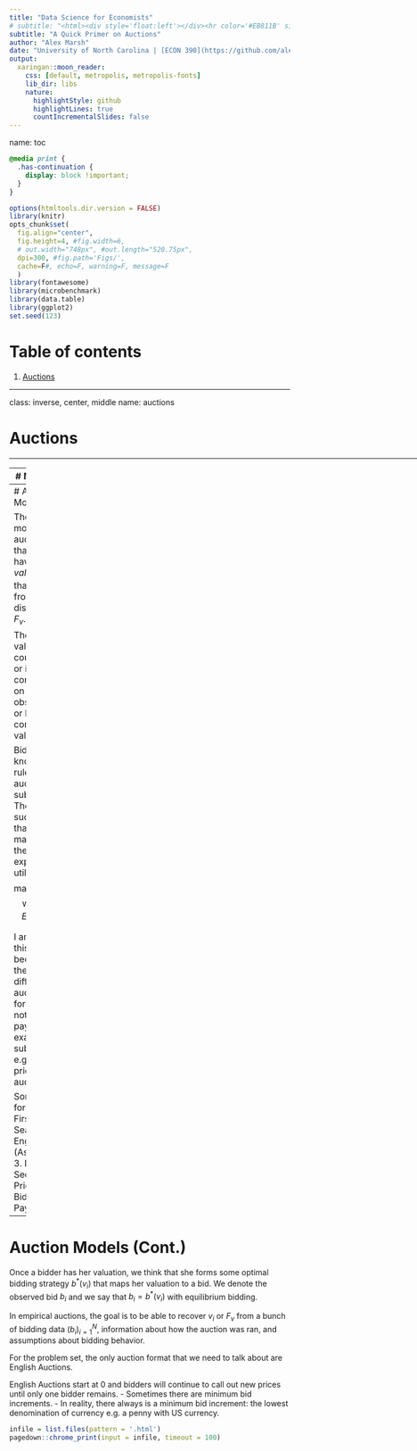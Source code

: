 ```yaml
---
title: "Data Science for Economists"
# subtitle: "<html><div style='float:left'></div><hr color='#EB811B' size=1px width=796px></html>"
subtitle: "A Quick Primer on Auctions"
author: "Alex Marsh"
date: "University of North Carolina | [ECON 390](https://github.com/alexiom/ECON390)" #"`r format(Sys.time(), '%d %B %Y')`"
output:
  xaringan::moon_reader:
    css: [default, metropolis, metropolis-fonts] 
    lib_dir: libs
    nature:
      highlightStyle: github
      highlightLines: true
      countIncrementalSlides: false
---
```

name: toc

```css
@media print {
  .has-continuation {
    display: block !important;
  }
}
```

```r
options(htmltools.dir.version = FALSE)
library(knitr)
opts_chunk$set(
  fig.align="center", 
  fig.height=4, #fig.width=6, 
  # out.width="748px", #out.length="520.75px",
  dpi=300, #fig.path='Figs/',
  cache=F#, echo=F, warning=F, message=F
  )
library(fontawesome)
library(microbenchmark)
library(data.table)
library(ggplot2)
set.seed(123)
```

# Table of contents

1. [Auctions](#auctions)

---

class: inverse, center, middle
name: auctions

# Auctions

<html><div style='float:left'></div><hr color='#EB811B' size=1px width=796px></html>

---
# Motivation

Auction Theory has been one of the successes of economics in the past 30-40 years. 

Since auctions are very common in the real world, economists who study empirical auctions have also cropped up to estimate the models the theorists have developed.

While we will not delve too deeply into auctions, I do need to give you just enough information for the problem set. 

---
# Auction Models

The way we model auctions is that bidders have some *valuation* $v_i$ that comes from some distribution $F_v$. 

The valuations could be iid or iid conidtional on observables or have correlated valuations. 

Bidders then know the rules of the auction and submit bids. They bid in such a way that maximizes their expected utility: $$\max_{b_i} v_i \text{Pr}(\text{win with } b_i) - E[p(b_i) | b_i]$$

I am keeping this vague because there are different auction formats and not all require paying the exact bid you submitted e.g. second price auctions.

Some auction formats: 
1. First-Price Sealed Bid
2. English (Ascending) 
3. Dutch
4. Second-Price Sealed Bid
5. All-Pay

---
# Auction Models (Cont.)

Once a bidder has her valuation, we think that she forms some optimal bidding strategy $b^*(v_i)$ that maps her valuation to a bid. We denote the observed bid $b_i$ and we say that $b_i = b^*(v_i)$ with equilibrium bidding.

In empirical auctions, the goal is to be able to recover $v_i$ or $F_v$ from a bunch of bidding data $(b_i)_{i=1}^{N}$, information about how the auction was ran, and assumptions about bidding behavior. 

For the problem set, the only auction format that we need to talk about are English Auctions. 

English Auctions start at 0 and bidders will continue to call out new prices until only one bidder remains. 
 - Sometimes there are minimum bid increments. 
 - In reality, there always is a minimum bid increment: the lowest denomination of currency e.g. a penny with US currency. 

```r
infile = list.files(pattern = '.html')
pagedown::chrome_print(input = infile, timeout = 100)
```